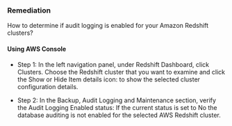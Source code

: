 ### Remediation

How to determine if audit logging is enabled for your Amazon Redshift clusters?

#### Using AWS Console

- Step 1: In the left navigation panel, under Redshift Dashboard, click Clusters. Choose the Redshift cluster that you want to examine and click the Show or Hide Item details icon: to show the selected cluster configuration details.

- Step 2: In the Backup, Audit Logging and Maintenance section, verify the Audit Logging Enabled status: If the current status is set to No the database auditing is not enabled for the selected AWS Redshift cluster.
